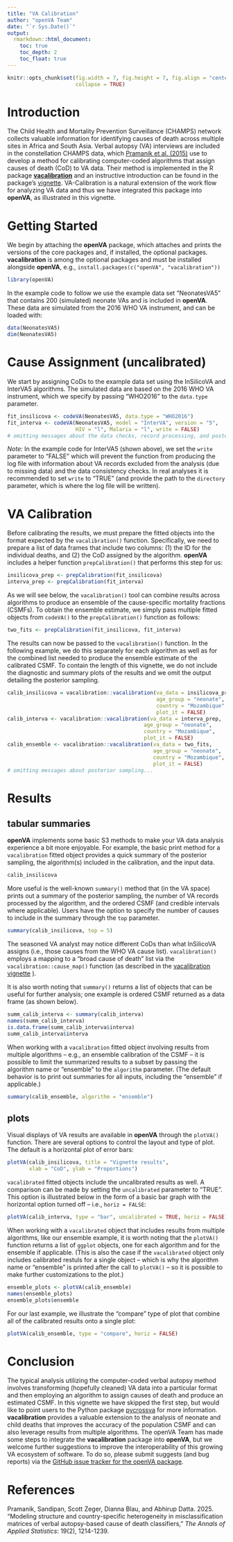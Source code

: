 ```yaml
---
title: "VA Calibration"
author: "openVA Team"
date: "`r Sys.Date()`"
output:
  rmarkdown::html_document:
    toc: true
    toc_depth: 2
    toc_float: true
---
```


```r
knitr::opts_chunk$set(fig.width = 7, fig.height = 7, fig.align = "center",
                      collapse = TRUE)
```


# Introduction

The Child Health and Mortality Prevention Surveillance (CHAMPS) network collects
valuable information for identifying causes of death across multiple sites in
Africa and South Asia.  Verbal autopsy (VA) interviews are included in the
constellation CHAMPS data, which
[Pramanik et al. (2015)](https://doi.org/10.1214%2F24-AOAS2006)
use to develop a method for calibrating computer-coded algorithms that assign
causes of death (CoD) to VA data.  Their method is implemented in the R package
[**vacalibration**](https://CRAN.R-project.org/package=vacalibration)
and an instructive introduction can be found in the package's
[vignette](https://CRAN.R-project.org/package=vacalibration/vignettes/intro_to_vacalibration.html).
VA-Calibration is a natural extension of the work flow for analyzing VA data
and thus we have integrated this package into **openVA**, as illustrated in this
vignette.

# Getting Started

We begin by attaching the **openVA** package, which attaches and prints the
versions of the core packages and, if installed, the optional packages.
**vacalibration** is among the optional packages and must be installed 
alongside **openVA**, e.g., `install.packages(c("openVA", "vacalibration"))`


```r
library(openVA)
```

In the example code to follow we use the example data set "NeonatesVA5" that 
contains 200 (simulated) neonate VAs and is included in **openVA**.  These
data are simulated from the 2016 WHO VA instrument, and can be loaded with:

```r
data(NeonatesVA5)
dim(NeonatesVA5)
```


# Cause Assignment (uncalibrated)

We start by assigning CoDs to the example data set using the InSilicoVA and
InterVA5 algorithms.  The simulated data are based on the 2016 WHO VA
instrument, which we specify by passing "WHO2016" to the `data.type`
parameter.


```r
fit_insilicova <- codeVA(NeonatesVA5, data.type = "WHO2016")
fit_interva <- codeVA(NeonatesVA5, model = "InterVA", version = "5",
                      HIV = "l", Malaria = "l", write = FALSE)
# omitting messages about the data checks, record processing, and posterior sampling...
```

*Note:* In the example code for InterVA5 (shown above), we set the `write`
parameter to "FALSE" which will prevent the function from producing the log
file with information about VA records excluded from the analysis (due to
missing data) and the data consistency checks.  In real analyses it is 
recommended to set `write` to "TRUE" (and provide the path to the `directory`
parameter, which is where the log file will be written).


# VA Calibration

Before calibrating the results, we must prepare the fitted objects into the
format expected by the `vacalibration()` function.  Specifically, we need to
prepare a list of data frames that include two columns: (1) the ID for the
individual deaths, and (2) the CoD assigned by the algorithm.  **openVA** includes
a helper function `prepCalibration()` that performs this step for us:

```r
insilicova_prep <- prepCalibration(fit_insilicova)
interva_prep <- prepCalibration(fit_interva)
```

As we will see below, the `vacalibration()` tool can combine results across
algorithms to produce an ensemble of the cause-specific mortality fractions
(CSMFs).  To obtain the ensemble estimate, we simply pass multiple fitted
objects from `codeVA()` to the `prepCalibration()` function as follows:


```r
two_fits <- prepCalibration(fit_insilicova, fit_interva)
```




The results can now be passed to the `vacalibration()` function.  In the following
example, we do this separately for each algorithm as well as for the combined
list needed to produce the ensemble estimate of the calibrated CSMF.  To
contain the length of this vignette, we do not include the diagnostic and summary
plots of the results and we omit the output detailing the posterior sampling.


```r
calib_insilicova = vacalibration::vacalibration(va_data = insilicova_prep,
                                                age_group = "neonate",
                                                country = "Mozambique",
                                                plot_it = FALSE)
calib_interva <- vacalibration::vacalibration(va_data = interva_prep,
                                            age_group = "neonate",
                                            country = "Mozambique",
                                            plot_it = FALSE)
calib_ensemble <- vacalibration::vacalibration(va_data = two_fits,
                                               age_group = "neonate",
                                               country = "Mozambique",
                                               plot_it = FALSE)
# omitting messages about posterior sampling...
```


# Results

## tabular summaries

**openVA** implements some basic S3 methods to make your VA data analysis
experience a bit more enjoyable.  For example, the basic print method for a
`vacalibration` fitted object provides a quick summary of the posterior
sampling, the algorithm(s) included in the calibration, and the input data.

```r
calib_insilicova
```

More useful is the well-known `summary()` method that (in the VA space) prints out
a summary of the posterior sampling, the number of VA records processed by
the algorithm, and the ordered CSMF (and credible intervals where applicable).
Users have the option to specify the number of causes to include in the summary
through the `top` parameter.

```r
summary(calib_insilicova, top = 5)
```

The seasoned VA analyst may notice different
CoDs than what InSilicoVA assigns (i.e., those causes from the WHO VA cause
list).  `vacalibration()` employs a mapping to a "broad cause of death" list
via the `vacalibration::cause_map()` function (as described in the
[vacalibration vignette](https://CRAN.R-project.org/package=vacalibration/vignettes/intro_to_vacalibration.html#broad-cause-of-death)
).

It is also worth noting that `summary()` returns a list of objects that
can be useful for further analysis; one example is ordered
CSMF returned as a data frame (as shown below).

```r
summ_calib_interva <- summary(calib_interva)
names(summ_calib_interva)
is.data.frame(summ_calib_interva$interva)
summ_calib_interva$interva
```

When working with a `vacalibration` fitted object involving results from
multiple algorithms -- e.g., an ensemble calibration of the CSMF -- it is
possible to limit the summarized results to a subset by passing the algorithm
name or "ensemble" to the `algorithm` parameter.  (The default behavior is to
print out summaries for all inputs, including the "ensemble" if applicable.)


```r
summary(calib_ensemble, algorithm = "ensemble")
```


## plots

Visual displays of VA results are available in **openVA** through the `plotVA()`
function.  There are several options to control the layout and type of plot.
The default is a horizontal plot of error bars:

```r
plotVA(calib_insilicova, title = "Vignette results",
       xlab = "CoD", ylab = "Proportions")
```

`vacalibrated` fitted objects include the uncalibrated results as well.  A
comparison can be made by setting the `uncalibrated` parameter to "TRUE".  This
option is illustrated below in the form of a basic bar graph with the horizontal
option turned off -- i.e., `horiz = FALSE`:

```r
plotVA(calib_interva, type = "bar", uncalibrated = TRUE, horiz = FALSE)
```

When working with a `vacalibrated` object that includes results from multiple
algorithms, like our ensemble example, it is worth noting that the `plotVA()`
function returns a list of `ggplot` objects, one for each algorithm and for
the ensemble if applicable.  (This is also the case if the `vacalibrated` object
only includes calibrated restuls for a single object -- which is why the
algorithm name or "ensemble" is printed after the call to `plotVA()` -- so it is
possible to make further customizations to the plot.)

```r
ensemble_plots <- plotVA(calib_ensemble)
names(ensemble_plots)
ensemble_plots$ensemble
```

For our last example, we illustrate the "compare" type of plot that combine
all of the calibrated results onto a single plot:


```r
plotVA(calib_ensemble, type = "compare", horiz = FALSE)
```


# Conclusion

The typical analysis utilizing the computer-coded verbal autopsy method involves
transforming (hopefully cleaned) VA data into a particular format and then employing
an algorithm to assign causes of death and produce an estimated CSMF.  In
this vignette we have skipped the first step, but would like to point users to
the Python package
[pycrossva](https://github.com/verbal-autopsy-software/pyCrossVA)
for more information.  **vacalibration** provides a valuable extension to the
analysis of neonate and child deaths that improves the accuracy of the population
CSMF and can also leverage results from multiple algorithms.  The openVA Team
has made some steps to integrate the **vacalibration** package into **openVA**,
but we welcome further suggestions to improve the interoperability of this growing
VA ecosystem of software.  To do so, please submit suggests (and bug reports)
via the
[GitHub issue tracker for the openVA package](https://github.com/verbal-autopsy-software/openVA/issues).

# References

Pramanik, Sandipan, Scott Zeger, Dianna Blau, and Abhirup Datta. 2025.
"Modeling structure and country-specific heterogeneity in misclassification
matrices of verbal autopsy-based cause of death classifiers,"
*The Annals of Applied Statistics*: 19(2), 1214-1239.
